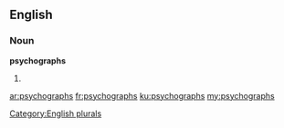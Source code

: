 ==English==

===Noun===
'''psychographs'''

# {{plural of|[[psychograph]]}}

[[Category:English plurals]]

[[ar:psychographs]]
[[fr:psychographs]]
[[ku:psychographs]]
[[my:psychographs]]